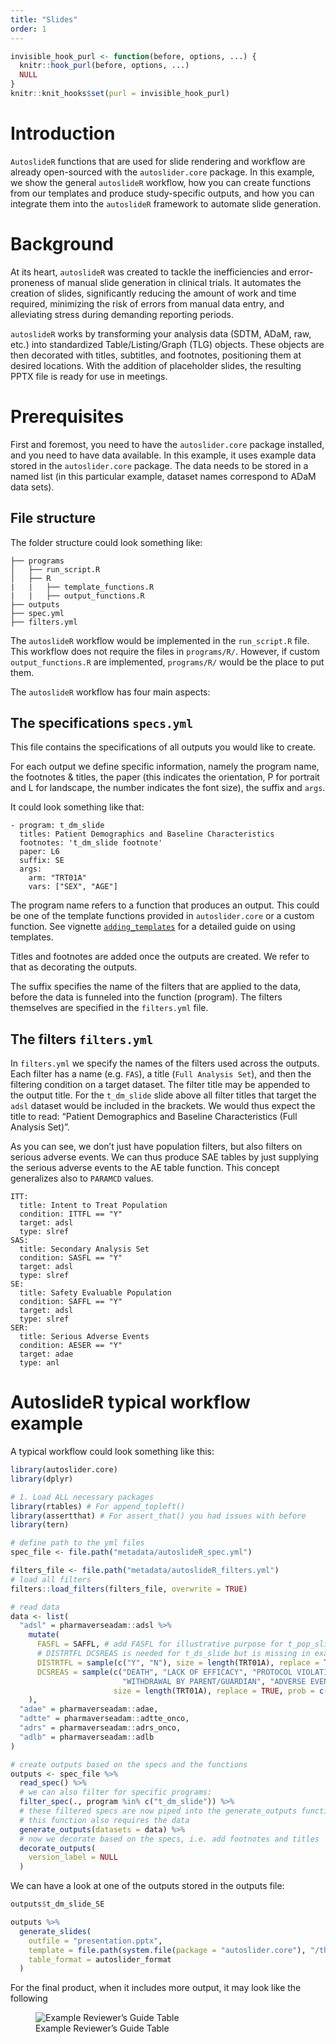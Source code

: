 ```yaml
---
title: "Slides"
order: 1
---
```


```r
invisible_hook_purl <- function(before, options, ...) {
  knitr::hook_purl(before, options, ...)
  NULL
}
knitr::knit_hooks$set(purl = invisible_hook_purl)
```


# Introduction


`AutoslideR` functions that are used for slide rendering and workflow are already open-sourced with the `autoslider.core` package. In this example, we show the general `autoslideR` workflow, how you can create functions from our templates and produce study-specific outputs, and how you can integrate them into the `autoslideR` framework to automate slide generation.


# Background

At its heart, `autoslideR` was created to tackle the inefficiencies and error-proneness of manual slide generation in clinical trials. It automates the creation of slides, significantly reducing the amount of work and time required, minimizing the risk of errors from manual data entry, and alleviating stress during demanding reporting periods.

`autoslideR` works by transforming your analysis data (SDTM, ADaM, raw, etc.) into standardized Table/Listing/Graph (TLG) objects. These objects are then decorated with titles, subtitles, and footnotes, positioning them at desired locations. With the addition of placeholder slides, the resulting PPTX file is ready for use in meetings.


# Prerequisites

First and foremost, you need to have the `autoslider.core` package installed, and you need to have data available. In this example, it uses example data stored in the `autoslider.core` package. The data needs to be stored in a named list (in this particular example, dataset names correspond to ADaM data sets).

## File structure


The folder structure could look something like: 

```
├── programs
│   ├── run_script.R
│   ├── R   
|   |   ├── template_functions.R
|   |   ├── output_functions.R
├── outputs
├── spec.yml
├── filters.yml
```

The `autoslideR` workflow would be implemented in the `run_script.R` file.
This workflow does not require the files in `programs/R/`. 
However, if custom `output_functions.R` are implemented, `programs/R/` would be the place to put them.

The `autoslideR` workflow has four main aspects: 

## The specifications `specs.yml` 

This file contains the specifications of all outputs you would like to create.

For each output we define specific information, namely the program name, the footnotes & titles, the paper (this indicates the orientation, P for portrait and L for landscape, the number indicates the font size), the suffix and `args`.

It could look something like that:

```
- program: t_dm_slide
  titles: Patient Demographics and Baseline Characteristics
  footnotes: 't_dm_slide footnote'
  paper: L6
  suffix: SE
  args:
    arm: "TRT01A"
    vars: ["SEX", "AGE"]

```

The program name refers to a function that produces an output. 
This could be one of the template functions provided in `autoslider.core` or a custom function. See vignette [`adding_templates`](https://insightsengineering.github.io/autoslider.core/latest-tag/articles/adding_templates.html) for a detailed guide on using templates.

Titles and footnotes are added once the outputs are created.
We refer to that as decorating the outputs.

The suffix specifies the name of the filters that are applied to the data, before the data is funneled into the function (program).
The filters themselves are specified in the `filters.yml` file.

## The filters `filters.yml`

In `filters.yml` we specify the names of the filters used across the outputs. 
Each filter has a name (e.g. `FAS`), a title (`Full Analysis Set`), and then the filtering condition on a target dataset. 
The filter title may be appended to the output title. For the `t_dm_slide` slide above all filter titles that target the `adsl` dataset would be included in the brackets. 
We would thus expect the title to read: "Patient Demographics and Baseline Characteristics (Full Analysis Set)".


As you can see, we don't just have population filters, but also filters on serious adverse events. 
We can thus produce SAE tables by just supplying the serious adverse events to the AE table function. 
This concept generalizes also to `PARAMCD` values.


```
ITT:
  title: Intent to Treat Population
  condition: ITTFL == "Y"
  target: adsl
  type: slref
SAS:
  title: Secondary Analysis Set
  condition: SASFL == "Y"
  target: adsl
  type: slref
SE:
  title: Safety Evaluable Population
  condition: SAFFL == "Y"
  target: adsl
  type: slref
SER:
  title: Serious Adverse Events
  condition: AESER == "Y"
  target: adae
  type: anl

```

# AutoslideR typical workflow example

A typical workflow could look something like this: 

```r
library(autoslider.core)
library(dplyr)

# 1. Load ALL necessary packages
library(rtables) # For append_topleft()
library(assertthat) # For assert_that() you had issues with before
library(tern)

# define path to the yml files
spec_file <- file.path("metadata/autoslideR_spec.yml")

filters_file <- file.path("metadata/autoslideR_filters.yml")
# load all filters
filters::load_filters(filters_file, overwrite = TRUE)
```



```r
# read data
data <- list(
  "adsl" = pharmaverseadam::adsl %>%
    mutate(
      FASFL = SAFFL, # add FASFL for illustrative purpose for t_pop_slide
      # DISTRTFL DCSREAS is needed for t_ds_slide but is missing in example data
      DISTRTFL = sample(c("Y", "N"), size = length(TRT01A), replace = TRUE, prob = c(.1, .9)),
      DCSREAS = sample(c("DEATH", "LACK OF EFFICACY", "PROTOCOL VIOLATION",
                         "WITHDRAWAL BY PARENT/GUARDIAN", "ADVERSE EVENT"),
                       size = length(TRT01A), replace = TRUE, prob = c(.1, .2, .3, .3, .1))
    ),
  "adae" = pharmaverseadam::adae,
  "adtte" = pharmaverseadam::adtte_onco,
  "adrs" = pharmaverseadam::adrs_onco,
  "adlb" = pharmaverseadam::adlb
)

# create outputs based on the specs and the functions
outputs <- spec_file %>%
  read_spec() %>%
  # we can also filter for specific programs:
  filter_spec(., program %in% c("t_dm_slide")) %>%
  # these filtered specs are now piped into the generate_outputs function.
  # this function also requires the data
  generate_outputs(datasets = data) %>%
  # now we decorate based on the specs, i.e. add footnotes and titles
  decorate_outputs(
    version_label = NULL
  )
```


We can have a look at one of the outputs stored in the outputs file:
```r
outputs$t_dm_slide_SE
```


```r
outputs %>%
  generate_slides(
    outfile = "presentation.pptx",
    template = file.path(system.file(package = "autoslider.core"), "/theme/basic.pptx"),
    table_format = autoslider_format
  )
```

For the final product, when it includes more output, it may look like the following

![Example Reviewer's Guide Table](eg_slides.png){fig-align="center"}
